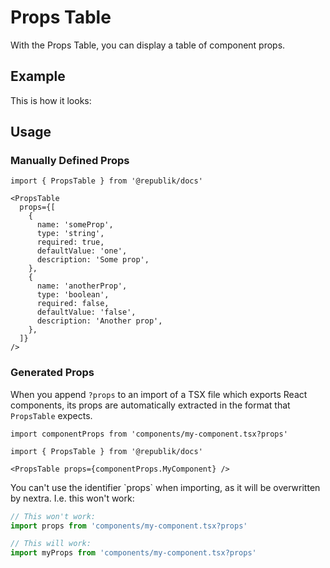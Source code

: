 
# Props Table

With the Props Table, you can display a table of component props.

## Example

This is how it looks:


<PropsTable props={componentProps.ComponentExample} />

## Usage

### Manually Defined Props

```mdx filename="MDX"
import { PropsTable } from '@republik/docs'

<PropsTable
  props={[
    {
      name: 'someProp',
      type: 'string',
      required: true,
      defaultValue: 'one',
      description: 'Some prop',
    },
    {
      name: 'anotherProp',
      type: 'boolean',
      required: false,
      defaultValue: 'false',
      description: 'Another prop',
    },
  ]}
/>
```

### Generated Props

When you append `?props` to an import of a TSX file which exports React components, its props are automatically extracted in the format that `PropsTable` expects.

```mdx filename="MDX" /?props/
import componentProps from 'components/my-component.tsx?props'

import { PropsTable } from '@republik/docs'

<PropsTable props={componentProps.MyComponent} />
```

<Callout type="warning">
  You can't use the identifier `props` when importing, as it will be overwritten by nextra. I.e. this won't work:

```ts
// This won't work:
import props from 'components/my-component.tsx?props'

// This will work:
import myProps from 'components/my-component.tsx?props'
```

</Callout>
